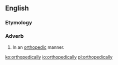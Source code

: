 ==English==

===Etymology===
{{suffix|en|orthopedic|ally}}

===Adverb===
{{en-adv|-}}

# In an [[orthopedic]] manner.

[[ko:orthopedically]]
[[io:orthopedically]]
[[pl:orthopedically]]